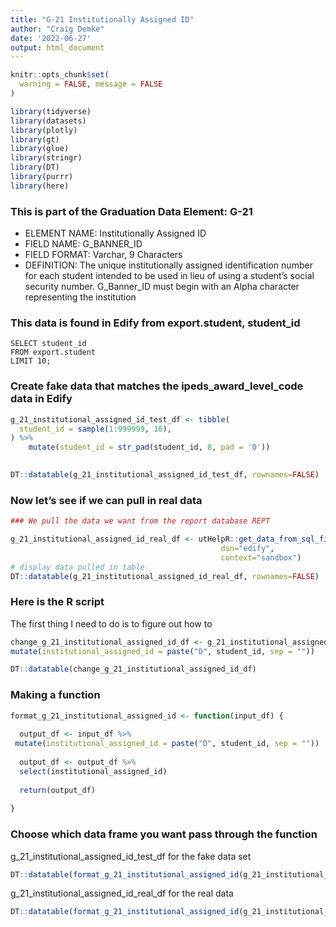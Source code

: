 ```yaml
---
title: "G-21 Institutionally Assigned ID"
author: "Craig Demke"
date: '2022-06-27'
output: html_document
---
```

```r
knitr::opts_chunk$set(
  warning = FALSE, message = FALSE
)
```

```r
library(tidyverse)
library(datasets)
library(plotly)
library(gt)
library(glue)
library(stringr)
library(DT)
library(purrr)
library(here)
```
### This is part of the Graduation Data Element: G-21 
*  ELEMENT NAME: Institutionally Assigned ID 
* FIELD NAME: G_BANNER_ID 
* FIELD FORMAT: Varchar, 9 Characters 
* DEFINITION: The unique institutionally assigned identification number for each student intended to  be used in lieu of using a student’s social security number. G_Banner_ID must begin with an Alpha  character representing the institution  


### This data is found in Edify from export.student, student_id 
```{}
SELECT student_id
FROM export.student
LIMIT 10;
```


### Create fake data that matches the ipeds_award_level_code data in Edify

```r
g_21_institutional_assigned_id_test_df <- tibble(
  student_id = sample(1:999999, 10),
) %>% 
    mutate(student_id = str_pad(student_id, 8, pad = '0'))
   

DT::datatable(g_21_institutional_assigned_id_test_df, rownames=FALSE)
```

### Now let's see if we can pull in real data

```r
### We pull the data we want from the report database REPT 

g_21_institutional_assigned_id_real_df <- utHelpR::get_data_from_sql_file(file_name="g_21.sql",
                                               dsn="edify",
                                               context="sandbox")
# display data pulled in table
DT::datatable(g_21_institutional_assigned_id_real_df, rownames=FALSE)
```


### Here is the R script

The first thing I need to do is to figure out how to

```r

change_g_21_institutional_assigned_id_df <- g_21_institutional_assigned_id_test_df %>% 
mutate(institutional_assigned_id = paste("D", student_id, sep = ""))

DT::datatable(change_g_21_institutional_assigned_id_df)

```

### Making a function

```r

format_g_21_institutional_assigned_id <- function(input_df) {
  
  output_df <- input_df %>%  
 mutate(institutional_assigned_id = paste("D", student_id, sep = ""))
  
  output_df <- output_df %>% 
  select(institutional_assigned_id)
  
  return(output_df)
  
}
```
### Choose which data frame you want pass through the function 

g_21_institutional_assigned_id_test_df for the fake data set
```r
DT::datatable(format_g_21_institutional_assigned_id(g_21_institutional_assigned_id_test_df), rownames=FALSE)
```

g_21_institutional_assigned_id_real_df for the real data
```r
DT::datatable(format_g_21_institutional_assigned_id(g_21_institutional_assigned_id_real_df), rownames=FALSE)
```

